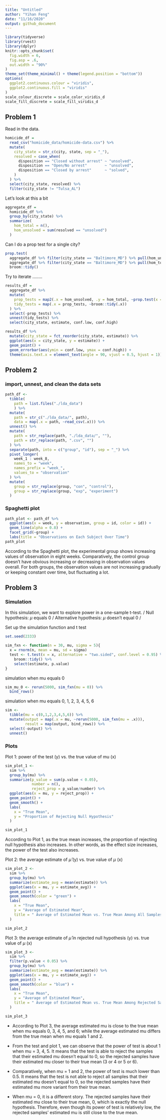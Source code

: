 ```yaml
---
title: "Untitled"
author: "Yihan Feng"
date: "11/16/2020"
output: github_document
---
```



```r
library(tidyverse)
library(rvest)
library(dplyr)
knitr::opts_chunk$set(
  fig.width = 6,
  fig.asp = .6,
  out.width = "90%"
)
theme_set(theme_minimal() + theme(legend.position = "bottom"))
options(
  ggplot2.continuous.colour = "viridis",
  ggplot2.continuous.fill = "viridis"
)
scale_colour_discrete = scale_color_viridis_d
scale_fill_discrete = scale_fill_viridis_d
```


## Problem 1

Read in the data.

```r
homicide_df = 
  read_csv("homicide_data/homicide-data.csv") %>% 
  mutate(
    city_state = str_c(city, state, sep = "_"),
    resolved = case_when(
      disposition == "Closed without arrest" ~ "unsolved",
      disposition == "Open/No arrest"        ~ "unsolved",
      disposition == "Closed by arrest"      ~ "solved",
    )
  ) %>% 
  select(city_state, resolved) %>% 
  filter(city_state != "Tulsa_AL")
```


Let's look at this a bit

```r
aggregate_df = 
  homicide_df %>% 
  group_by(city_state) %>% 
  summarize(
    hom_total = n(),
    hom_unsolved = sum(resolved == "unsolved")
  )
```

Can I do a prop test for a single city?

```r
prop.test(
  aggregate_df %>% filter(city_state == "Baltimore_MD") %>% pull(hom_unsolved), 
  aggregate_df %>% filter(city_state == "Baltimore_MD") %>% pull(hom_total)) %>% 
  broom::tidy()
```

Try to iterate ........

```r
results_df = 
  aggregate_df %>% 
  mutate(
    prop_tests = map2(.x = hom_unsolved, .y = hom_total, ~prop.test(x = .x, n = .y)),
    tidy_tests = map(.x = prop_tests, ~broom::tidy(.x))
  ) %>% 
  select(-prop_tests) %>% 
  unnest(tidy_tests) %>% 
  select(city_state, estimate, conf.low, conf.high)
```



```r
results_df %>% 
  mutate(city_state = fct_reorder(city_state, estimate)) %>% 
  ggplot(aes(x = city_state, y = estimate)) +
  geom_point() + 
  geom_errorbar(aes(ymin = conf.low, ymax = conf.high)) + 
  theme(axis.text.x = element_text(angle = 90, vjust = 0.5, hjust = 1))
```



## Problem 2 

### import, unnest, and clean the data sets

```r
path_df <- 
  tibble(
    path = list.files("./lda_data")
    ) %>% 
  mutate(
    path = str_c("./lda_data/", path),
    data = map(.x = path, ~read_csv(.x))) %>%
  unnest() %>%
  mutate(
    path = str_replace(path, "./lda_data/", ""), 
    path = str_replace(path, ".csv", "")
  ) %>%
  separate(path, into = c("group", "id"), sep = "_") %>%
  pivot_longer(
    week_1 : week_8, 
    names_to = "week", 
    names_prefix = "week_",
    values_to = "observation"
  ) %>%
  mutate(
    group = str_replace(group, "con", "control"),
    group = str_replace(group, "exp", "experiment")
  )
```


### Spaghetti plot

```r
path_plot <- path_df %>%
  ggplot(aes(x = week, y = observation, group = id, color = id)) + 
  geom_line(alpha = 0.8) + 
  facet_grid(~group) +
  labs(title = "Observations on Each Subject Over Time")
path_plot
```

According to the Spaghetti plot, the experimental group shows increasing values of observation in eight weeks. Comparatively, the control group doesn't have obvious increasing or decreasing in observation values overall. For both groups, the observation values are not increasing gradually or keeping constant over time, but fluctuating a lot. 



## Problem 3

### Simulation

In this simulation, we want to explore power in a one-sample t-test.
/
Null hypothesis: $\mu$ equals 0
/
Alternative hypothesis: $\mu$ doesn't equal 0
/

Set up the simulation function and t test

```r
set.seed(2333)

sim_fxn <- function(n = 30, mu, sigma = 5){
  x = rnorm(n, mean = mu, sd = sigma)
  test <- t.test(x = x, alternative = "two.sided", conf.level = 0.95) %>%
    broom::tidy() %>%
    select(estimate, p.value)
}
```


simulation when mu equals 0
```r
sim_mu_0 <- rerun(5000, sim_fxn(mu = 0)) %>%
  bind_rows()
```


simulation when mu equals 0, 1, 2, 3, 4, 5, 6
```r
sim <- 
  tibble(mu = c(0,1,2,3,4,5,6)) %>%
  mutate(output = map(.x = mu, ~rerun(5000, sim_fxn(mu = .x))),
         result = map(output, bind_rows)) %>%
  select(-output) %>%
  unnest()  
```


### Plots

Plot 1: power of the test (y) vs. the true value of mu (x)

```r
sim_plot_1 <- 
  sim %>%
  group_by(mu) %>%
  summarize(p_value = sum(p.value < 0.05), 
            number = n(), 
            reject_prop = p_value/number) %>%
  ggplot(aes(x = mu, y = reject_prop)) + 
  geom_point() + 
  geom_smooth() +
  labs(
    x = "True Mean", 
    y = "Proportion of Rejecting Null Hypothesis"
  )

sim_plot_1
```

According to Plot 1, as the true mean increases, the proportion of rejecting null hypothesis also increases. In other words, as the effect size increases, the power of the test also increases. 



Plot 2: the average estimate of $\hat{\mu}$ (y) vs. true value of $\mu$ (x)

```r
sim_plot_2 <- 
  sim %>%
  group_by(mu) %>%
  summarize(estimate_avg = mean(estimate)) %>%
  ggplot(aes(x = mu, y = estimate_avg)) + 
  geom_point() +
  geom_smooth(color = "green") +
  labs(
    x = "True Mean", 
    y = "Average of Estimated Mean", 
    title = " Average of Estimated Mean vs. True Mean Among All Samples"
  )

sim_plot_2
```




Plot 3: the average estimate of $\hat{\mu}$ in rejected null hypothesis (y) vs. true value of $\mu$ (x)


```r
sim_plot_3 <- 
  sim %>%
  filter(p.value < 0.05) %>%
  group_by(mu) %>%
  summarize(estimate_avg = mean(estimate)) %>%
  ggplot(aes(x = mu, y = estimate_avg)) + 
  geom_point() +
  geom_smooth(color = "blue") +
  labs(
    x = "True Mean", 
    y = "Average of Estimated Mean",
    title = " Average of Estimated Mean vs. True Mean Among Rejected Samples"
  )

sim_plot_3
```

- According to Plot 3, the average estimated mu is close to the true mean when mu equals 0, 3, 4, 5, and 6; while the average estimated mu differs from the true mean when mu equals 1 and 2. 

- From the test and plot 1, we can observe that the power of test is about 1 when mu = 3, 4, 5. It means that the test is able to reject the samples that their estimated mu doesn't equal to 0, so the rejected samples have their estimated mu closer to their true mean (3 or 4 or 5 or 6). 

- Comparatively, when mu = 1 and 2, the power of test is much lower than 0.5. It means that the test is not able to reject all samples that their estimated mu doesn't equal to 0, so the rejected samples have their estimated mu more variant from their true mean.

- When mu = 0, it is a different story. The rejected samples have their estimated mu close to their true mean, 0, which is exactly the null hypothesis. Therefore, even though its power of test is relatively low, the rejected samples' estimated mu is still close to the true mean. 